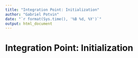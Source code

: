 ```yaml
---
title: "Integration Point: Initialization"
author: "Gabriel Potvin"
date: "`r format(Sys.time(), '%B %d, %Y')`"
output: html_document
---
```


# Integration Point: Initialization

